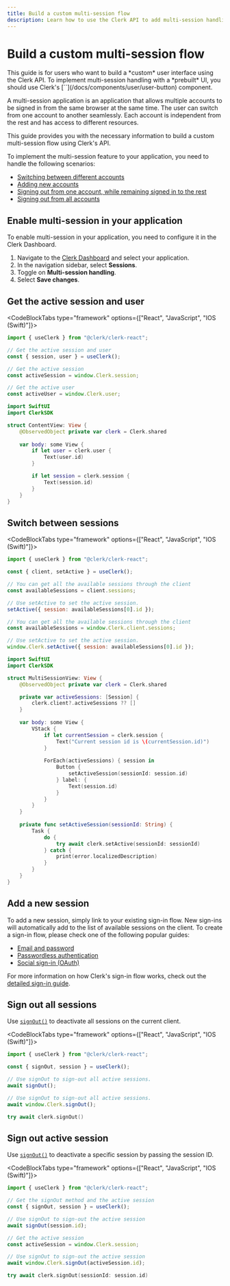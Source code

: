 ```yaml
---
title: Build a custom multi-session flow
description: Learn how to use the Clerk API to add multi-session handling to your application.
---
```


# Build a custom multi-session flow

<Callout type="warning">
  This guide is for users who want to build a *custom* user interface using the Clerk API. To implement multi-session handling with a *prebuilt* UI, you should use Clerk's [`<UserButton />`](/docs/components/user/user-button) component.
</Callout>

A multi-session application is an application that allows multiple accounts to be signed in from the same browser at the same time. The user can switch from one account to another seamlessly. Each account is independent from the rest and has access to different resources.

This guide provides you with the necessary information to build a custom multi-session flow using Clerk's API.

To implement the multi-session feature to your application, you need to handle the following scenarios:

- [Switching between different accounts](#switch-between-sessions)
- [Adding new accounts](#add-a-new-session)
- [Signing out from one account, while remaining signed in to the rest](#sign-out-active-session)
- [Signing out from all accounts](#sign-out-all-sessions)

## Enable multi-session in your application

To enable multi-session in your application, you need to configure it in the Clerk Dashboard.

1. Navigate to the [Clerk Dashboard](https://dashboard.clerk.com/last-active?path=sessions) and select your application.
2. In the navigation sidebar, select **Sessions**.
3. Toggle on **Multi-session handling**.
4. Select **Save changes**.

## Get the active session and user

<CodeBlockTabs type="framework" options={["React", "JavaScript", "IOS (Swift)"]}>
```jsx
import { useClerk } from "@clerk/clerk-react";

// Get the active session and user
const { session, user } = useClerk();
```

```js
// Get the active session
const activeSession = window.Clerk.session;

// Get the active user
const activeUser = window.Clerk.user;
```
```swift
import SwiftUI
import ClerkSDK

struct ContentView: View {
    @ObservedObject private var clerk = Clerk.shared
    
    var body: some View {
        if let user = clerk.user {
            Text(user.id)
        }

        if let session = clerk.session {
            Text(session.id)
        }
    }
}
```
</CodeBlockTabs>

## Switch between sessions

<CodeBlockTabs type="framework" options={["React", "JavaScript", "IOS (Swift)"]}>
```jsx
import { useClerk } from "@clerk/clerk-react";

const { client, setActive } = useClerk();

// You can get all the available sessions through the client
const availableSessions = client.sessions;

// Use setActive to set the active session.
setActive({ session: availableSessions[0].id });
```

```js
// You can get all the available sessions through the client
const availableSessions = window.Clerk.client.sessions;

// Use setActive to set the active session.
window.Clerk.setActive({ session: availableSessions[0].id });
```
```swift
import SwiftUI
import ClerkSDK

struct MultiSessionView: View {
    @ObservedObject private var clerk = Clerk.shared

    private var activeSessions: [Session] {
        clerk.client?.activeSessions ?? []
    }
    
    var body: some View {
        VStack {
            if let currentSession = clerk.session {
                Text("Current session id is \(currentSession.id)")
            }
            
            ForEach(activeSessions) { session in
                Button {
                    setActiveSession(sessionId: session.id)
                } label: {
                    Text(session.id)
                }
            }
        }
    }
    
    private func setActiveSession(sessionId: String) {
        Task {
            do {
                try await clerk.setActive(sessionId: sessionId)
            } catch {
                print(error.localizedDescription)
            }
        }
    }
}
```
</CodeBlockTabs>

## Add a new session

To add a new session, simply link to your existing sign-in flow. New sign-ins will automatically add to the list of available sessions on the client. To create a sign-in flow, please check one of the following popular guides:

- [Email and password](/docs/custom-flows/email-password)
- [Passwordless authentication](/docs/custom-flows/email-sms-otp)
- [Social sign-in (OAuth)](/docs/authentication/social-connections/oauth)

For more information on how Clerk's sign-in flow works, check out the [detailed sign-in guide](/docs/custom-flows/overview#sign-in-flow).

## Sign out all sessions

Use [`signOut()`](/docs/references/javascript/clerk/clerk#sign-out) to deactivate all sessions on the current client.

<CodeBlockTabs type="framework" options={["React", "JavaScript", "IOS (Swift)"]}>
```jsx
import { useClerk } from "@clerk/clerk-react";

const { signOut, session } = useClerk();

// Use signOut to sign-out all active sessions.
await signOut();
```

```js
// Use signOut to sign-out all active sessions.
await window.Clerk.signOut();
```
```swift
try await clerk.signOut()
```
</CodeBlockTabs>

## Sign out active session

Use [`signOut()`](/docs/references/javascript/clerk/clerk#sign-out) to deactivate a specific session by passing the session ID.

<CodeBlockTabs type="framework" options={["React", "JavaScript", "IOS (Swift)"]}>
```jsx
import { useClerk } from "@clerk/clerk-react";

// Get the signOut method and the active session
const { signOut, session } = useClerk();

// Use signOut to sign-out the active session
await signOut(session.id);
```

```js
// Get the active session
const activeSession = window.Clerk.session;

// Use signOut to sign-out the active session
await window.Clerk.signOut(activeSession.id);
```
```swift
try await clerk.signOut(sessionId: session.id)
```
</CodeBlockTabs>
